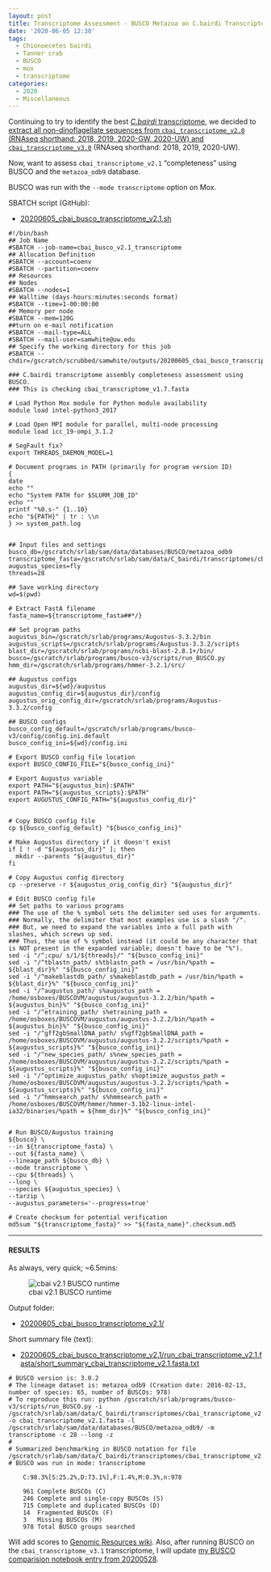 ```yaml
---
layout: post
title: Transcriptome Assessment - BUSCO Metazoa on C.bairdi Transcriptome v2.1
date: '2020-06-05 12:30'
tags:
  - Chionoecetes bairdi
  - Tanner crab
  - BUSCO
  - mox
  - transcriptome
categories:
  - 2020
  - Miscellaneous
---
```

Continuing to try to identify the best [_C.bairdi_ transcriptome](https://github.com/RobertsLab/resources/wiki/Genomic-Resources#transcriptomes), we decided to [extract all non-dinoflagellate sequences from `cbai_transcriptome_v2.0` (RNAseq shorthand: 2018, 2019, 2020-GW, 2020-UW) and `cbai_transcriptome_v3.0`](https://robertslab.github.io/sams-notebook/2020/06/05/Sequence-Extractions-C.bairdi-Transcriptomes-v2.0-and-v3.0-Excluding-Alveolata-with-MEGAN6-on-Swoose.html) (RNAseq shorthand: 2018, 2019, 2020-UW).

Now, want to assess `cbai_transcriptome_v2.1` "completeness" using BUSCO and the `metazoa_odb9` database.

BUSCO was run with the `--mode transcriptome` option on Mox.

SBATCH script (GitHub):

- [20200605_cbai_busco_transcriptome_v2.1.sh](https://github.com/RobertsLab/sams-notebook/blob/master/sbatch_scripts/20200605_cbai_busco_transcriptome_v2.1.sh)

```shell
#!/bin/bash
## Job Name
#SBATCH --job-name=cbai_busco_v2.1_transcriptome
## Allocation Definition
#SBATCH --account=coenv
#SBATCH --partition=coenv
## Resources
## Nodes
#SBATCH --nodes=1
## Walltime (days-hours:minutes:seconds format)
#SBATCH --time=1-00:00:00
## Memory per node
#SBATCH --mem=120G
##turn on e-mail notification
#SBATCH --mail-type=ALL
#SBATCH --mail-user=samwhite@uw.edu
## Specify the working directory for this job
#SBATCH --chdir=/gscratch/scrubbed/samwhite/outputs/20200605_cbai_busco_transcriptome_v2.1

### C.bairdi transcriptome assembly completeness assessment using BUSCO.
### This is checking cbai_transcriptome_v1.7.fasta

# Load Python Mox module for Python module availability
module load intel-python3_2017

# Load Open MPI module for parallel, multi-node processing
module load icc_19-ompi_3.1.2

# SegFault fix?
export THREADS_DAEMON_MODEL=1

# Document programs in PATH (primarily for program version ID)
{
date
echo ""
echo "System PATH for $SLURM_JOB_ID"
echo ""
printf "%0.s-" {1..10}
echo "${PATH}" | tr : \\n
} >> system_path.log


## Input files and settings
busco_db=/gscratch/srlab/sam/data/databases/BUSCO/metazoa_odb9
transcriptome_fasta=/gscratch/srlab/sam/data/C_bairdi/transcriptomes/cbai_transcriptome_v2.1.fasta
augustus_species=fly
threads=28

## Save working directory
wd=$(pwd)

# Extract FastA filename
fasta_name=${transcriptome_fasta##*/}

## Set program paths
augustus_bin=/gscratch/srlab/programs/Augustus-3.3.2/bin
augustus_scripts=/gscratch/srlab/programs/Augustus-3.3.2/scripts
blast_dir=/gscratch/srlab/programs/ncbi-blast-2.8.1+/bin/
busco=/gscratch/srlab/programs/busco-v3/scripts/run_BUSCO.py
hmm_dir=/gscratch/srlab/programs/hmmer-3.2.1/src/

## Augustus configs
augustus_dir=${wd}/augustus
augustus_config_dir=${augustus_dir}/config
augustus_orig_config_dir=/gscratch/srlab/programs/Augustus-3.3.2/config

## BUSCO configs
busco_config_default=/gscratch/srlab/programs/busco-v3/config/config.ini.default
busco_config_ini=${wd}/config.ini

# Export BUSCO config file location
export BUSCO_CONFIG_FILE="${busco_config_ini}"

# Export Augustus variable
export PATH="${augustus_bin}:$PATH"
export PATH="${augustus_scripts}:$PATH"
export AUGUSTUS_CONFIG_PATH="${augustus_config_dir}"


# Copy BUSCO config file
cp ${busco_config_default} "${busco_config_ini}"

# Make Augustus directory if it doesn't exist
if [ ! -d "${augustus_dir}" ]; then
  mkdir --parents "${augustus_dir}"
fi

# Copy Augustus config directory
cp --preserve -r ${augustus_orig_config_dir} "${augustus_dir}"

# Edit BUSCO config file
## Set paths to various programs
### The use of the % symbol sets the delimiter sed uses for arguments.
### Normally, the delimiter that most examples use is a slash "/".
### But, we need to expand the variables into a full path with slashes, which screws up sed.
### Thus, the use of % symbol instead (it could be any character that is NOT present in the expanded variable; doesn't have to be "%").
sed -i "/^;cpu/ s/1/${threads}/" "${busco_config_ini}"
sed -i "/^tblastn_path/ s%tblastn_path = /usr/bin/%path = ${blast_dir}%" "${busco_config_ini}"
sed -i "/^makeblastdb_path/ s%makeblastdb_path = /usr/bin/%path = ${blast_dir}%" "${busco_config_ini}"
sed -i "/^augustus_path/ s%augustus_path = /home/osboxes/BUSCOVM/augustus/augustus-3.2.2/bin/%path = ${augustus_bin}%" "${busco_config_ini}"
sed -i "/^etraining_path/ s%etraining_path = /home/osboxes/BUSCOVM/augustus/augustus-3.2.2/bin/%path = ${augustus_bin}%" "${busco_config_ini}"
sed -i "/^gff2gbSmallDNA_path/ s%gff2gbSmallDNA_path = /home/osboxes/BUSCOVM/augustus/augustus-3.2.2/scripts/%path = ${augustus_scripts}%" "${busco_config_ini}"
sed -i "/^new_species_path/ s%new_species_path = /home/osboxes/BUSCOVM/augustus/augustus-3.2.2/scripts/%path = ${augustus_scripts}%" "${busco_config_ini}"
sed -i "/^optimize_augustus_path/ s%optimize_augustus_path = /home/osboxes/BUSCOVM/augustus/augustus-3.2.2/scripts/%path = ${augustus_scripts}%" "${busco_config_ini}"
sed -i "/^hmmsearch_path/ s%hmmsearch_path = /home/osboxes/BUSCOVM/hmmer/hmmer-3.1b2-linux-intel-ia32/binaries/%path = ${hmm_dir}%" "${busco_config_ini}"


# Run BUSCO/Augustus training
${busco} \
--in ${transcriptome_fasta} \
--out ${fasta_name} \
--lineage_path ${busco_db} \
--mode transcriptome \
--cpu ${threads} \
--long \
--species ${augustus_species} \
--tarzip \
--augustus_parameters='--progress=true'

# Create checksum for potential verification
md5sum "${transcriptome_fasta}" >> "${fasta_name}".checksum.md5
```


---

#### RESULTS

As always, very quick; ~6.5mins:

![cbai v2.1 BUSCO runtime](https://github.com/RobertsLab/sams-notebook/blob/master/images/screencaps/20200605_cbai_busco_transcriptome_v2.1_runtime.png?raw=true)

Output folder:

- [20200605_cbai_busco_transcriptome_v2.1/](https://gannet.fish.washington.edu/Atumefaciens/20200605_cbai_busco_transcriptome_v2.1/)

Short summary file (text):

- [20200605_cbai_busco_transcriptome_v2.1/run_cbai_transcriptome_v2.1.fasta/short_summary_cbai_transcriptome_v2.1.fasta.txt](https://gannet.fish.washington.edu/Atumefaciens/20200605_cbai_busco_transcriptome_v2.1/run_cbai_transcriptome_v2.1.fasta/short_summary_cbai_transcriptome_v2.1.fasta.txt)

```
# BUSCO version is: 3.0.2
# The lineage dataset is: metazoa_odb9 (Creation date: 2016-02-13, number of species: 65, number of BUSCOs: 978)
# To reproduce this run: python /gscratch/srlab/programs/busco-v3/scripts/run_BUSCO.py -i /gscratch/srlab/sam/data/C_bairdi/transcriptomes/cbai_transcriptome_v2.1.fasta -o cbai_transcriptome_v2.1.fasta -l /gscratch/srlab/sam/data/databases/BUSCO/metazoa_odb9/ -m transcriptome -c 28 --long -z
#
# Summarized benchmarking in BUSCO notation for file /gscratch/srlab/sam/data/C_bairdi/transcriptomes/cbai_transcriptome_v2.1.fasta
# BUSCO was run in mode: transcriptome

	C:98.3%[S:25.2%,D:73.1%],F:1.4%,M:0.3%,n:978

	961	Complete BUSCOs (C)
	246	Complete and single-copy BUSCOs (S)
	715	Complete and duplicated BUSCOs (D)
	14	Fragmented BUSCOs (F)
	3	Missing BUSCOs (M)
	978	Total BUSCO groups searched
```

Will add scores to [Genomic Resources wiki](https://github.com/RobertsLab/resources/wiki/Genomic-Resources). Also, after running BUSCO on the `cbai_transcriptome_v3.1` transcriptome, I will update [my BUSCO comparision notebook entry from 20200528](https://robertslab.github.io/sams-notebook/2020/05/28/Transcriptome-Comparisons-C.bairdi-BUSCO-Scores.html).

